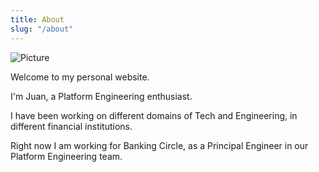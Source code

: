 ```yaml
---
title: About
slug: "/about"
---
```


![Picture](./Juan.jpeg)

Welcome to my personal website.

I'm Juan, a Platform Engineering enthusiast. 

I have been working on different domains of Tech and Engineering, in different financial institutions.

Right now I am working for Banking Circle, as a Principal Engineer in our Platform Engineering team.
